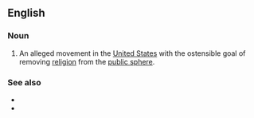==English==

===Noun===
{{en-noun|-}}

# {{lb|en|neologism}} An alleged movement in the [[United States]] with the ostensible goal of removing [[religion]] from the [[public sphere]].

===See also===
* {{l|en|secularism}}
* {{l|en|progressivism}}